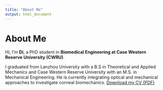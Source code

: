 ---
title: "About Me"
output: html_document
---

# About Me

Hi, I’m **Di**, a PhD student in **Biomedical Engineering at Case Western Reserve University (CWRU)**.  

I graduated from Lanzhou University with a B.S in Theoretical and Applied Mechanics and Case Western Reserve University with an M.S. in Mechanical Engineering. He is currently integrating optical and mechanical approaches to investigate corneal biomechanics.
[Download my CV (PDF)](cv/Di_Fan_CV.pdf)
